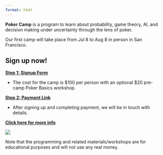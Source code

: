 ```yaml
---
format: html
---
```

**Poker Camp** is a program to learn about probability, game theory, AI, and decision making under uncertainty through the lens of poker. 

Our first camp will take place from Jul 8 to Aug 8 in person in San Francisco.

::: {.callout-note appearance="default"}

## Sign up now! 

**[Step 1: Signup Form](https://forms.gle/72yqxC3UpP9aa2wv7)**

- The cost for the camp is $100 per person with an optional $20 pre-camp Poker Basics workshop.

**[Step 2: Payment Link](https://buy.stripe.com/9AQbJf0Eb1bzaLm7ss)**

- After signing up and completing payment, we will be in touch with details.

 **[Click here for more info](/signup)**
:::

[![](./assets/pc.png)](./signup)

Note that the programming and related materials/workshops are for educational purposes and will not use any real money. 